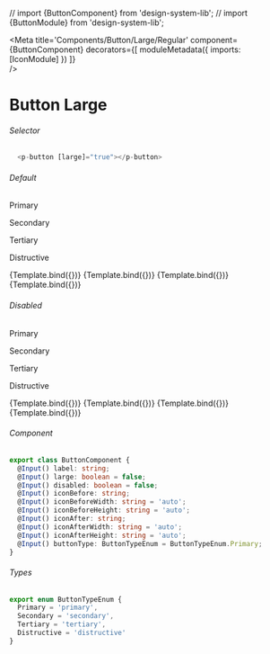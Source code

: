 // import {ButtonComponent} from 'design-system-lib';
// import {ButtonModule} from 'design-system-lib';

<Meta title='Components/Button/Large/Regular'
  component={ButtonComponent}
  decorators={[
    moduleMetadata({
      imports: [IconModule]
    })
  ]}  
/>


# Button Large

###### Selector
```ts
  <p-button [large]="true"></p-button>
```

###### Default
<Canvas>
  <p className="story-title">Primary</p>
  <p className="story-title">Secondary</p>
  <p className="story-title">Tertiary</p>
  <p className="story-title">Distructive</p>
  <Story name="Primary"
    args={{
      label: 'Label',
      large: true,
      buttonType: ButtonTypeEnum.Primary
    }}>
    {Template.bind({})}
  </Story>
  <Story name="Secondary"
    args={{
      label: 'Label',
      large: true,
      buttonType: ButtonTypeEnum.Secondary
    }}>
    {Template.bind({})}
  </Story>
  <Story name="Tertiary"
    args={{
      label: 'Label',
      large: true,
      buttonType: ButtonTypeEnum.Tertiary
    }}>
    {Template.bind({})}
  </Story>
  <Story name="Distructive"
      args={{
        label: 'Label',
        large: true,
        buttonType: ButtonTypeEnum.Distructive
      }}>
      {Template.bind({})}
    </Story>
</Canvas>

###### Disabled
<Canvas>
  <p className="story-title">Primary</p>
  <p className="story-title">Secondary</p>
  <p className="story-title">Tertiary</p>
  <p className="story-title">Distructive</p>
  <Story name="Primary Disabled"
    args={{
      label: 'Label',
      large: true,
      disabled: true,
      buttonType: ButtonTypeEnum.Primary
    }}>
    {Template.bind({})}
  </Story>
  <Story name="Secondary Disabled"
    args={{
      label: 'Label',
      large: true,
      disabled: true,
      buttonType: ButtonTypeEnum.Secondary
    }}>
    {Template.bind({})}
  </Story>
  <Story name="Tertiary Disabled"
    args={{
      label: 'Label',
      large: true,
      disabled: true,
      buttonType: ButtonTypeEnum.Tertiary
    }}>
    {Template.bind({})}
  </Story>
  <Story name="Distructive Disabled"
      args={{
        label: 'Label',
        large: true,
        disabled: true,
        buttonType: ButtonTypeEnum.Distructive
      }}>
      {Template.bind({})}
    </Story>
</Canvas>

###### Component
```ts
export class ButtonComponent {
  @Input() label: string;
  @Input() large: boolean = false;
  @Input() disabled: boolean = false;
  @Input() iconBefore: string;
  @Input() iconBeforeWidth: string = 'auto';
  @Input() iconBeforeHeight: string = 'auto';
  @Input() iconAfter: string;
  @Input() iconAfterWidth: string = 'auto';
  @Input() iconAfterHeight: string = 'auto';
  @Input() buttonType: ButtonTypeEnum = ButtonTypeEnum.Primary;
}
```

###### Types
```ts
export enum ButtonTypeEnum {
  Primary = 'primary',
  Secondary = 'secondary',
  Tertiary = 'tertiary',
  Distructive = 'distructive'
}
```
